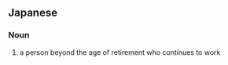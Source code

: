 ==Japanese==
{{ja-kanjitab|ろう|どう|yomi=on}}

===Noun===
{{ja-noun|ろうどう|hhira=らうどう}}

# a person beyond the age of retirement who continues to work